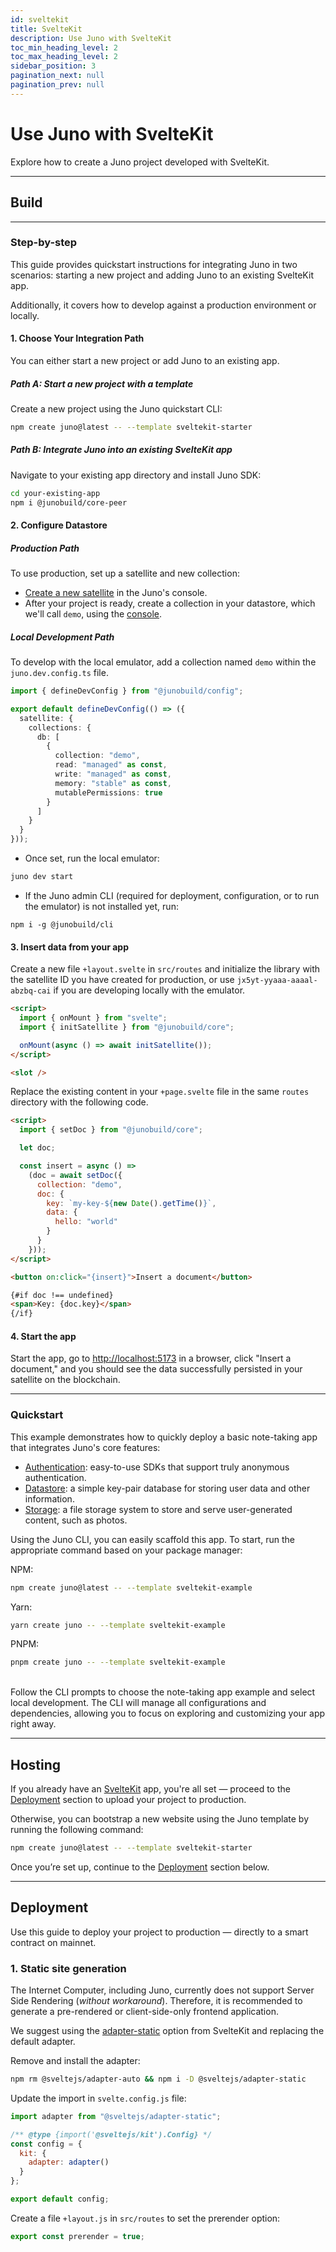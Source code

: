 ```yaml
---
id: sveltekit
title: SvelteKit
description: Use Juno with SvelteKit
toc_min_heading_level: 2
toc_max_heading_level: 2
sidebar_position: 3
pagination_next: null
pagination_prev: null
---
```


# Use Juno with SvelteKit

Explore how to create a Juno project developed with SvelteKit.


<Choice />

---

## Build


<Build />

---

### Step-by-step

This guide provides quickstart instructions for integrating Juno in two scenarios: starting a new project and adding Juno to an existing SvelteKit app.

Additionally, it covers how to develop against a production environment or locally.

#### 1. Choose Your Integration Path

You can either start a new project or add Juno to an existing app.

##### Path A: Start a new project with a template

Create a new project using the Juno quickstart CLI:

```bash
npm create juno@latest -- --template sveltekit-starter
```

##### Path B: Integrate Juno into an existing SvelteKit app

Navigate to your existing app directory and install Juno SDK:

```bash
cd your-existing-app
npm i @junobuild/core-peer
```

#### 2. Configure Datastore

##### Production Path

To use production, set up a satellite and new collection:

- [Create a new satellite](../create-a-satellite.md) in the Juno's console.
- After your project is ready, create a collection in your datastore, which we'll call `demo`, using the [console](https://console.juno.build).

##### Local Development Path

To develop with the local emulator, add a collection named `demo` within the `juno.dev.config.ts` file.

```typescript
import { defineDevConfig } from "@junobuild/config";

export default defineDevConfig(() => ({
  satellite: {
    collections: {
      db: [
        {
          collection: "demo",
          read: "managed" as const,
          write: "managed" as const,
          memory: "stable" as const,
          mutablePermissions: true
        }
      ]
    }
  }
}));
```

- Once set, run the local emulator:

```bash
juno dev start
```

- If the Juno admin CLI (required for deployment, configuration, or to run the emulator) is not installed yet, run:

```
npm i -g @junobuild/cli
```

#### 3. Insert data from your app

Create a new file `+layout.svelte` in `src/routes` and initialize the library with the satellite ID you have created for production, or use `jx5yt-yyaaa-aaaal-abzbq-cai` if you are developing locally with the emulator.

```html title="+layout.svelte"
<script>
  import { onMount } from "svelte";
  import { initSatellite } from "@junobuild/core";

  onMount(async () => await initSatellite());
</script>

<slot />
```

Replace the existing content in your `+page.svelte` file in the same `routes` directory with the following code.

```html title="+page.svelte"
<script>
  import { setDoc } from "@junobuild/core";

  let doc;

  const insert = async () =>
    (doc = await setDoc({
      collection: "demo",
      doc: {
        key: `my-key-${new Date().getTime()}`,
        data: {
          hello: "world"
        }
      }
    }));
</script>

<button on:click="{insert}">Insert a document</button>

{#if doc !== undefined}
<span>Key: {doc.key}</span>
{/if}
```

#### 4. Start the app

Start the app, go to [http://localhost:5173](http://localhost:5173) in a browser, click "Insert a document," and you should see the data successfully persisted in your satellite on the blockchain.


<WhatsNext />

---

### Quickstart

This example demonstrates how to quickly deploy a basic note-taking app that integrates Juno's core features:

- [Authentication](../build/authentication.md): easy-to-use SDKs that support truly anonymous authentication.
- [Datastore](../build/datastore.md): a simple key-pair database for storing user data and other information.
- [Storage](../build/storage.md): a file storage system to store and serve user-generated content, such as photos.

Using the Juno CLI, you can easily scaffold this app. To start, run the appropriate command based on your package manager:

NPM:

```bash
npm create juno@latest -- --template sveltekit-example
```

Yarn:

```bash
yarn create juno -- --template sveltekit-example
```

PNPM:

```bash
pnpm create juno -- --template sveltekit-example
```

<br />
Follow the CLI prompts to choose the note-taking app example and select local
development. The CLI will manage all configurations and dependencies, allowing
you to focus on exploring and customizing your app right away.

---

## Hosting

If you already have an [SvelteKit](https://svelte.dev/) app, you're all set — proceed to the [Deployment](#deployment) section to upload your project to production.

Otherwise, you can bootstrap a new website using the Juno template by running the following command:

```bash
npm create juno@latest -- --template sveltekit-starter
```

Once you’re set up, continue to the [Deployment](#deployment) section below.

---

## Deployment

Use this guide to deploy your project to production — directly to a smart contract on mainnet.

### 1. Static site generation

The Internet Computer, including Juno, currently does not support Server Side Rendering (_without workaround_). Therefore, it is recommended to generate a pre-rendered or client-side-only frontend application.

We suggest using the [adapter-static](https://kit.svelte.dev/docs/adapter-static) option from SvelteKit and replacing the default adapter.

Remove and install the adapter:

```bash
npm rm @sveltejs/adapter-auto && npm i -D @sveltejs/adapter-static
```

Update the import in `svelte.config.js` file:

```javascript title="svelte.config.js"
import adapter from "@sveltejs/adapter-static";

/** @type {import('@sveltejs/kit').Config} */
const config = {
  kit: {
    adapter: adapter()
  }
};

export default config;
```

Create a file `+layout.js` in `src/routes` to set the prerender option:

```javascript title="+layout.js"
export const prerender = true;
```


<Deploy index={2} />

[satellite]: ../terminology.md#satellite
